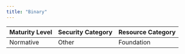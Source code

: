 ```yaml
---
title: "Binary"
---
```


| Maturity Level | Security Category | Resource Category |
|----------------|------------------|-------------------|
| Normative | Other | <div className="flex items-center gap-2"><Database className="h-5 w-5 text-blue-500" /> Foundation </div> |
